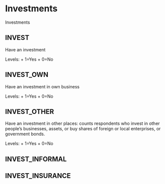 # Investments

Investments

## INVEST
Have an investment

Levels:
+ 1=Yes
+ 0=No

## INVEST_OWN
Have an investment in own business

Levels:
+ 1=Yes
+ 0=No

## INVEST_OTHER
Have an investment in other places: counts respondents who invest in other people's businesses, assets, or buy shares of foreign or local enterprises, or government bonds. 

Levels:
+ 1=Yes
+ 0=No

## INVEST_INFORMAL
## INVEST_INSURANCE

